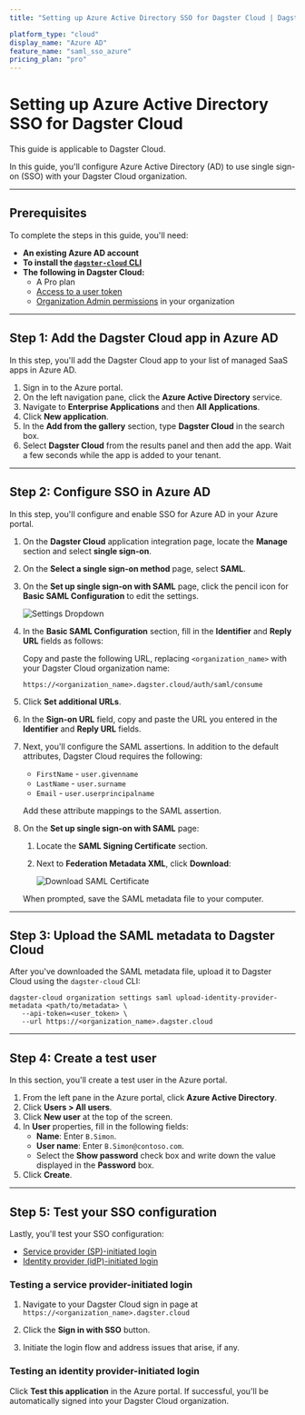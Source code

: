 ```yaml
---
title: "Setting up Azure Active Directory SSO for Dagster Cloud | Dagster Docs"

platform_type: "cloud"
display_name: "Azure AD"
feature_name: "saml_sso_azure"
pricing_plan: "pro"
---
```


# Setting up Azure Active Directory SSO for Dagster Cloud

<Note>This guide is applicable to Dagster Cloud.</Note>

In this guide, you'll configure Azure Active Directory (AD) to use single sign-on (SSO) with your Dagster Cloud organization.

---

## Prerequisites

To complete the steps in this guide, you'll need:

- **An existing Azure AD account**
- **To install the [`dagster-cloud` CLI](/dagster-plus/managing-deployments/dagster-cloud-cli)**
- **The following in Dagster Cloud:**
  - A Pro plan
  - [Access to a user token](/dagster-plus/account/managing-user-agent-tokens#managing-user-tokens)
  - [Organization Admin permissions](/dagster-plus/account/managing-users/managing-user-roles-permissions#user-permissions-reference) in your organization

---

## Step 1: Add the Dagster Cloud app in Azure AD

In this step, you'll add the Dagster Cloud app to your list of managed SaaS apps in Azure AD.

1. Sign in to the Azure portal.
2. On the left navigation pane, click the **Azure Active Directory** service.
3. Navigate to **Enterprise Applications** and then **All Applications**.
4. Click **New application**.
5. In the **Add from the gallery** section, type **Dagster Cloud** in the search box.
6. Select **Dagster Cloud** from the results panel and then add the app. Wait a few seconds while the app is added to your tenant.

---

## Step 2: Configure SSO in Azure AD

In this step, you'll configure and enable SSO for Azure AD in your Azure portal.

1. On the **Dagster Cloud** application integration page, locate the **Manage** section and select **single sign-on**.

2. On the **Select a single sign-on method** page, select **SAML**.

3. On the **Set up single sign-on with SAML** page, click the pencil icon for **Basic SAML Configuration** to edit the settings.

   <Image
   alt="Settings Dropdown"
   src="/images/dagster-cloud/sso/azure/set-up-single-sign-on.png"
   width={623}
   height={179}
   />

4. In the **Basic SAML Configuration** section, fill in the **Identifier** and **Reply URL** fields as follows:

   Copy and paste the following URL, replacing `<organization_name>` with your Dagster Cloud organization name:

       https://<organization_name>.dagster.cloud/auth/saml/consume

5. Click **Set additional URLs**.

6. In the **Sign-on URL** field, copy and paste the URL you entered in the **Identifier** and **Reply URL** fields.

7. Next, you'll configure the SAML assertions. In addition to the default attributes, Dagster Cloud requires the following:

   - `FirstName` - `user.givenname`
   - `LastName` - `user.surname`
   - `Email` - `user.userprincipalname`

   Add these attribute mappings to the SAML assertion.

8. On the **Set up single sign-on with SAML** page:

   1. Locate the **SAML Signing Certificate** section.

   2. Next to **Federation Metadata XML**, click **Download**:

      <Image
      alt="Download SAML Certificate"
      src="/images/dagster-cloud/sso/azure/download.png"
      width={753}
      height={223}
      />

   When prompted, save the SAML metadata file to your computer.

---

## Step 3: Upload the SAML metadata to Dagster Cloud

After you've downloaded the SAML metadata file, upload it to Dagster Cloud using the `dagster-cloud` CLI:

```shell
dagster-cloud organization settings saml upload-identity-provider-metadata <path/to/metadata> \
   --api-token=<user_token> \
   --url https://<organization_name>.dagster.cloud
```

---

## Step 4: Create a test user

In this section, you'll create a test user in the Azure portal.

1. From the left pane in the Azure portal, click **Azure Active Directory**.
2. Click **Users > All users**.
3. Click **New user** at the top of the screen.
4. In **User** properties, fill in the following fields:
   - **Name**: Enter `B.Simon`.
   - **User name**: Enter `B.Simon@contoso.com`.
   - Select the **Show password** check box and write down the value displayed in the **Password** box.
5. Click **Create**.

---

## Step 5: Test your SSO configuration

Lastly, you'll test your SSO configuration:

- [Service provider (SP)-initiated login](#testing-a-service-provider-initiated-login)
- [Identity provider (idP)-initiated login](#testing-an-identity-provider-initiated-login)

### Testing a service provider-initiated login

1. Navigate to your Dagster Cloud sign in page at `https://<organization_name>.dagster.cloud`

2. Click the **Sign in with SSO** button.

3. Initiate the login flow and address issues that arise, if any.

### Testing an identity provider-initiated login

Click **Test this application** in the Azure portal. If successful, you'll be automatically signed into your Dagster Cloud organization.
